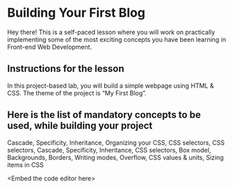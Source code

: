 # Building Your First Blog

Hey there! This is a self-paced lesson where you will work on practically implementing some of the most exciting concepts you have been learning in Front-end Web Development.


## Instructions for the lesson

In this project-based lab, you will build a simple webpage using HTML & CSS. The theme of the project is “My First Blog”.


## Here is the list of mandatory concepts to be used, while building your project

Cascade, Specificity, Inheritance, Organizing your CSS, CSS selectors, CSS selectors, Cascade, Specificity, Inheritance, CSS selectors, Box model, Backgrounds, Borders, Writing modes, Overflow, CSS values & units, Sizing items in CSS

&lt;Embed the code editor here>
